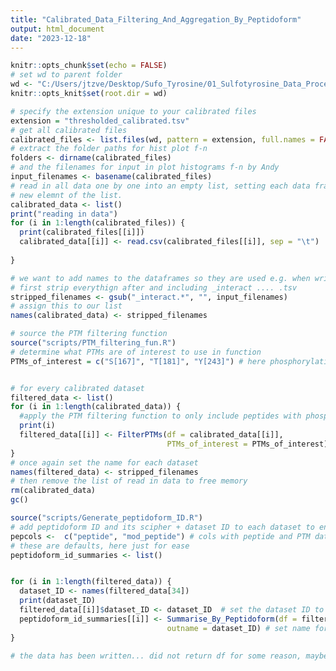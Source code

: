 ```yaml
---
title: "Calibrated_Data_Filtering_And_Aggregation_By_Peptidoform"
output: html_document
date: "2023-12-18"
---
```


```r
knitr::opts_chunk$set(echo = FALSE)
# set wd to parent folder
wd <- "C:/Users/jtzve/Desktop/Sufo_Tyrosine/01_Sulfotyrosine_Data_Processing/"
knitr::opts_knit$set(root.dir = wd)
```


```r
# specify the extension unique to your calibrated files
extension = "thresholded_calibrated.tsv"
# get all calibrated files
calibrated_files <- list.files(wd, pattern = extension, full.names = FALSE, recursive = TRUE)
# extract the folder paths for hist plot f-n
folders <- dirname(calibrated_files)
# and the filenames for input in plot histograms f-n by Andy
input_filenames <- basename(calibrated_files)
# read in all data one by one into an empty list, setting each data frame as a
# new elemnt of the list. 
calibrated_data <- list()
print("reading in data")
for (i in 1:length(calibrated_files)) {
  print(calibrated_files[[i]])
  calibrated_data[[i]] <- read.csv(calibrated_files[[i]], sep = "\t")
  
}

# we want to add names to the dataframes so they are used e.g. when writing csvs. 
# first strip everythign after and including _interact .... .tsv
stripped_filenames <- gsub("_interact.*", "", input_filenames)
# assign this to our list
names(calibrated_data) <- stripped_filenames
```

```r
# source the PTM filtering function
source("scripts/PTM_filtering_fun.R")
# determine what PTMs are of interest to use in function
PTMs_of_interest = c("S[167]", "T[181]", "Y[243]") # here phosphorylation of S, T, and Y


# for every calibrated dataset
filtered_data <- list()
for (i in 1:length(calibrated_data)) {
  #apply the PTM filtering function to only include peptides with phosphtylation
  print(i)
  filtered_data[[i]] <- FilterPTMs(df = calibrated_data[[i]],
                                   PTMs_of_interest = PTMs_of_interest)
}
# once again set the name for each dataset
names(filtered_data) <- stripped_filenames
# then remove the list of read in data to free memory
rm(calibrated_data)
gc()
```

```r
source("scripts/Generate_peptidoform_ID.R")
# add peptidoform ID and its scipher + dataset ID to each dataset to enable subsequent filtering
pepcols <-  c("peptide", "mod_peptide") # cols with peptide and PTM data
# these are defaults, here just for ease
peptidoform_id_summaries <- list()


for (i in 1:length(filtered_data)) {
  dataset_ID <- names(filtered_data[34]) 
  print(dataset_ID)
  filtered_data[[i]]$dataset_ID <- dataset_ID  # set the dataset ID to its unique folder name
  peptidoform_id_summaries[[i]] <- Summarise_By_Peptidoform(df = filtered_data[[i]],
                                   outname = dataset_ID) # set name for saving .csv files
}

# the data has been written... did not return df for some reason, maybe I didn't source the function after changing? anyway...

```



